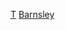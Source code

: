 {{football squad
|name        = 班士利球員名單 
|teamname    = 巴恩斯利足球俱乐部
|title       = -{zh-hans:巴恩斯利; zh-hk:班士利; zh-tw:巴恩斯利;}-|bgcolor=#DD0000|textcolor=white|bordercolor=silver
|list=<div>
{{football squad2 player|no=1|name={{le|積·華頓|Jack Walton (footballer)|華頓}}}}  
{{football squad2 player|no=2|name={{le|喬丹·威廉斯|Jordan Williams (footballer, born 1999)|喬丹·威廉斯}}}}   
{{football squad2 player|no=3|name={{le|賓·威廉斯|Ben Williams (footballer, born 1999)|賓·威廉斯}}}}
{{football squad2 player|no=4|name=[[哥林·史戴斯|-{zh-hk:史戴斯;zh-tw:史泰爾斯;zh-hans:斯泰尔斯;}-]]}}    
{{football squad2 player|no=5|name={{le|利安·基欽|Liam Kitching|基欽}}}}    
{{football squad2 player|no=6|name={{le|麥斯·安達臣|Mads Juel Andersen|安達臣}}}}    
{{football squad2 player|no=7|name={{le|卡勒姆·布里坦|Callum Brittain|布里坦}}}}    
{{football squad2 player|no=8|name={{le|赫比·凱恩|Herbie Kane|凱恩}}}}
{{football squad2 player|no=9|name=[[考利·伍德羅|-{zh-hans:伍德罗;zh-hk:活祖;zh-tw:伍德羅;}-]]}}
{{football squad2 player|no=11|name=[[亞倫·樂雅·伊斯卡|伊斯卡]]}}
{{football squad2 player|no=14|name={{le|卡尔顿·莫里斯|Carlton Morris|莫里斯}}}}         
{{football squad2 player|no=21|name={{le|羅馬爾·帕爾默|Romal Palmer|帕爾默}}}}          
{{football squad2 player|no=22|name={{le|克拉克·奧杜爾|Clarke Oduor|奧杜爾}}}}           
{{football squad2 player|no=24|name={{le|阿波·夏爾美|Aapo Halme|夏爾美}}}}            
{{football squad2 player|no=25|name={{le|佐治·米拿|George Miller (footballer, born 1998)|米拿}}}} 
{{football squad2 player|no=26|name={{le|米切尔·索尔鲍尔|Michael Sollbauer|索尔鲍尔}}}} 
{{football squad2 player|no=28|name={{le|多米尼克·弗里澤爾|Dominik Frieser|弗里澤爾}}}} 
{{football squad2 player|no=29|name={{le|維克托·阿德博耶約|Victor Adeboyejo|阿德博耶約}}}} 
{{football squad2 player|no=30|name={{le|米哈爾·赫力克|Michał Helik|赫力克}}}} 
{{football squad2 player|no=40|name={{le|布拉德利·科林斯|Bradley Collins|科林斯}}}}     
{{football squad2 player|no=58|name={{le|歐比·奥拉雷|Obbi Oularé|奥拉雷}}}}      
{{football squad manager|title=領隊|name= {{le|馬丁·迪瓦尼|Martin Devaney|迪瓦尼}} (看守)}}
</div>}}<noinclude>
[[Category:巴恩斯利足球俱乐部|T]]
[[Category:英格兰足球俱乐部名单模板|Barnsley]]</noinclude>